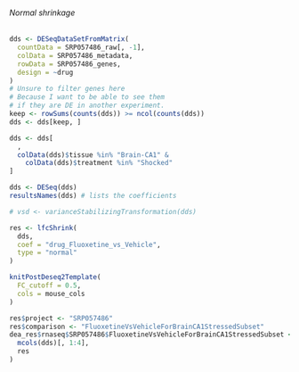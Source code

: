 ###### Normal shrinkage{#resultsRnaseqSRP057486FluoxetineVsVehicleForBrainCA1StressedSubsetNormal}

```r
dds <- DESeqDataSetFromMatrix(
  countData = SRP057486_raw[, -1],
  colData = SRP057486_metadata,
  rowData = SRP057486_genes,
  design = ~drug
)
# Unsure to filter genes here
# Because I want to be able to see them
# if they are DE in another experiment.
keep <- rowSums(counts(dds)) >= ncol(counts(dds))
dds <- dds[keep, ]

dds <- dds[
  ,
  colData(dds)$tissue %in% "Brain-CA1" &
    colData(dds)$treatment %in% "Shocked"
]

dds <- DESeq(dds)
resultsNames(dds) # lists the coefficients

# vsd <- varianceStabilizingTransformation(dds)

res <- lfcShrink(
  dds,
  coef = "drug_Fluoxetine_vs_Vehicle",
  type = "normal"
)
```

```r
knitPostDeseq2Template(
  FC_cutoff = 0.5,
  cols = mouse_cols
)

res$project <- "SRP057486"
res$comparison <- "FluoxetineVsVehicleForBrainCA1StressedSubset"
dea_res$rnaseq$SRP057486$FluoxetineVsVehicleForBrainCA1StressedSubset <- cbind(
  mcols(dds)[, 1:4],
  res
)
```

